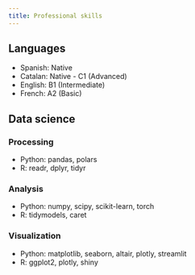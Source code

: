 ```yaml
---
title: Professional skills
---
```



## Languages

- Spanish: Native
- Catalan: Native - C1 (Advanced)
- English: B1 (Intermediate)
- French: A2 (Basic)

## Data science

::: {.panel-tabset}

### Processing
- Python: pandas, polars
- R: readr, dplyr, tidyr

### Analysis
- Python: numpy, scipy, scikit-learn, torch
- R: tidymodels, caret

### Visualization
- Python: matplotlib, seaborn, altair, plotly, streamlit
- R: ggplot2, plotly, shiny

:::
